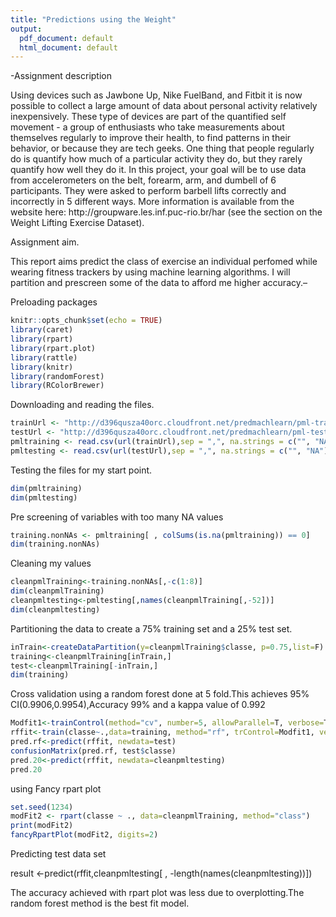 ```yaml
---
title: "Predictions using the Weight"
output:
  pdf_document: default
  html_document: default
---
```


-Assignment description

Using devices such as Jawbone Up, Nike FuelBand, and Fitbit it is now possible to collect a large amount of data about personal activity relatively inexpensively. These type of devices are part of the quantified self movement - a group of enthusiasts who take measurements about themselves regularly to improve their health, to find patterns in their behavior, or because they are tech geeks. One thing that people regularly do is quantify how much of a particular activity they do, but they rarely quantify how well they do it. In this project, your goal will be to use data from accelerometers on the belt, forearm, arm, and dumbell of 6 participants. They were asked to perform barbell lifts correctly and incorrectly in 5 different ways. More information is available from the website here: http://groupware.les.inf.puc-rio.br/har (see the section on the Weight Lifting Exercise Dataset).

Assignment aim.

This report aims predict the class of exercise an individual perfomed while wearing fitness trackers by using machine learning algorithms. I will partition and prescreen some of the data to afford me higher accuracy.--


Preloading packages

```r
knitr::opts_chunk$set(echo = TRUE)
library(caret)
library(rpart)
library(rpart.plot)
library(rattle)
library(knitr)
library(randomForest)
library(RColorBrewer)
```



Downloading and reading the files.
```r
trainUrl <- "http://d396qusza40orc.cloudfront.net/predmachlearn/pml-training.csv"
testUrl <- "http://d396qusza40orc.cloudfront.net/predmachlearn/pml-testing.csv"
pmltraining <- read.csv(url(trainUrl),sep = ",", na.strings = c("", "NA"))
pmltesting <- read.csv(url(testUrl),sep = ",", na.strings = c("", "NA"))
```
Testing the files for my start point.
```r
dim(pmltraining)
dim(pmltesting)
```

Pre screening of variables with too many NA values
```r
training.nonNAs <- pmltraining[ , colSums(is.na(pmltraining)) == 0]
dim(training.nonNAs)
```

Cleaning my values

```r
cleanpmlTraining<-training.nonNAs[,-c(1:8)]
dim(cleanpmlTraining)
cleanpmltesting<-pmltesting[,names(cleanpmlTraining[,-52])]
dim(cleanpmltesting)
```

Partitioning the data to create a 75%  training set and a 25% test set.
```r
inTrain<-createDataPartition(y=cleanpmlTraining$classe, p=0.75,list=F)
training<-cleanpmlTraining[inTrain,] 
test<-cleanpmlTraining[-inTrain,]
dim(training)
```

Cross validation using a random forest done at 5 fold.This achieves 95% CI(0.9906,0.9954),Accuracy 99% and a kappa value of 0.992

```r
Modfit1<-trainControl(method="cv", number=5, allowParallel=T, verbose=T)
rffit<-train(classe~.,data=training, method="rf", trControl=Modfit1, verbose=F)
pred.rf<-predict(rffit, newdata=test)
confusionMatrix(pred.rf, test$classe)
pred.20<-predict(rffit, newdata=cleanpmltesting)
pred.20
```

using Fancy rpart plot
```r
set.seed(1234)
modFit2 <- rpart(classe ~ ., data=cleanpmlTraining, method="class")
print(modFit2)
fancyRpartPlot(modFit2, digits=2)
```

Predicting test data set

result <-predict(rffit,cleanpmltesting[ , -length(names(cleanpmltesting))])



The accuracy achieved with rpart plot was less due to overplotting.The random forest method is the best fit model.
